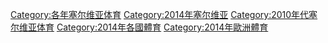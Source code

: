 [[Category:各年塞尔维亚体育|Category:各年塞尔维亚体育]]
[[Category:2014年塞尔维亚|Category:2014年塞尔维亚]]
[[Category:2010年代塞尔维亚体育|Category:2010年代塞尔维亚体育]]
[[Category:2014年各國體育|Category:2014年各國體育]]
[[Category:2014年歐洲體育|Category:2014年歐洲體育]]